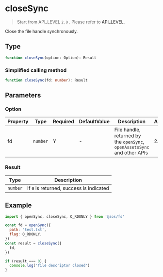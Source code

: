 # closeSync

> Start from API_LEVEL `2.0` . Please refer to [API_LEVEL](../../../../guides/framework/device/compatibility.md).

Close the file handle synchronously.

## Type

```ts
function closeSync(option: Option): Result
```

### Simplified calling method

```ts
function closeSync(fd: number): Result
```

## Parameters

### Option

| Property | Type                | Required | DefaultValue | Description                                                              | API_LEVEL |
| -------- | ------------------- | -------- | ------------ | ------------------------------------------------------------------------ | --------- |
| fd       | <code>number</code> | Y        | -            | File handle, returned by the `openSync`, `openAssetsSync` and other APIs | 2.0       |

### Result

| Type                | Description                              |
| ------------------- | ---------------------------------------- |
| <code>number</code> | If `0` is returned, success is indicated |

## Example

```js
import { openSync, closeSync, O_RDONLY } from '@zos/fs'

const fd = openSync({
  path: 'test.txt',
  flag: O_RDONLY,
})
const result = closeSync({
  fd,
})

if (result === 0) {
  console.log('file descriptor closed')
}
```
